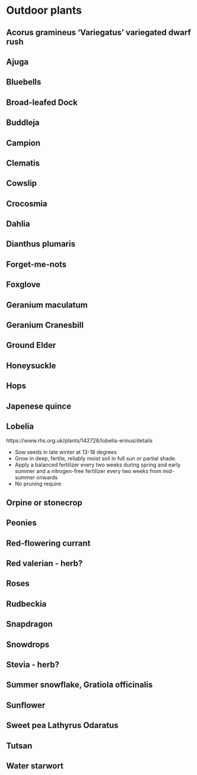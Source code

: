 # Outdoor plants

## Acorus gramineus 'Variegatus' variegated dwarf rush

## Ajuga

## Bluebells

## Broad-leafed Dock

## Buddleja

## Campion

## Clematis

## Cowslip

## Crocosmia

## Dahlia

## Dianthus plumaris

## Forget-me-nots

## Foxglove

## Geranium maculatum

## Geranium Cranesbill

## Ground Elder

## Honeysuckle

## Hops

## Japenese quince

## Lobelia

https://www.rhs.org.uk/plants/142728/lobelia-erinus/details

- Sow seeds in late winter at 13-18 degrees
- Grow in deep, fertile, reliably moist soil in full sun or partial shade. 
- Apply a balanced fertilizer every two weeks during spring and early summer and a nitrogen-free fertilizer every two weeks from mid-summer onwards
- No pruning require

## Orpine or stonecrop

## Peonies

## Red-flowering currant

## Red valerian - herb?

## Roses

## Rudbeckia

## Snapdragon

## Snowdrops

## Stevia - herb?

## Summer snowflake, Gratiola officinalis 

## Sunflower

## Sweet pea Lathyrus Odaratus

## Tutsan

## Water starwort



